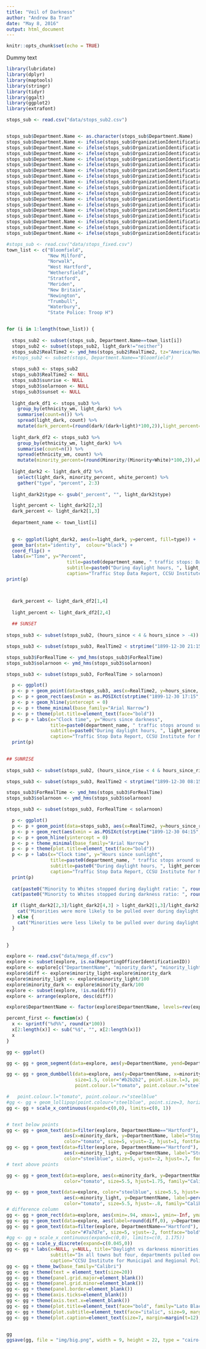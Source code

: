 ```yaml
---
title: "Veil of Darkness"
author: "Andrew Ba Tran"
date: "May 8, 2016"
output: html_document
---
```


```r
knitr::opts_chunk$set(echo = TRUE)
```
Dummy text

```r
library(lubridate)
library(dplyr)
library(maptools)
library(stringr)
library(tidyr)
library(ggalt)
library(ggplot2)
library(extrafont)

stops_sub <- read.csv("data/stops_sub2.csv")


stops_sub$Department.Name <- as.character(stops_sub$Department.Name)
stops_sub$Department.Name <- ifelse(stops_sub$OrganizationIdentificationID=="CTCSP0000", "State Police: Headquarters", stops_sub$Department.Name)
stops_sub$Department.Name <- ifelse(stops_sub$OrganizationIdentificationID=="CTCSP0023", "State Police: Headquarters", stops_sub$Department.Name)
stops_sub$Department.Name <- ifelse(stops_sub$OrganizationIdentificationID=="CTCSP0029", "State Police: Headquarters", stops_sub$Department.Name)
stops_sub$Department.Name <- ifelse(stops_sub$OrganizationIdentificationID=="CTCSP1900", "State Police: Headquarters", stops_sub$Department.Name)
stops_sub$Department.Name <- ifelse(stops_sub$OrganizationIdentificationID=="CTCSP2900", "State Police: Headquarters", stops_sub$Department.Name)
stops_sub$Department.Name <- ifelse(stops_sub$OrganizationIdentificationID=="CTCSP3800", "State Police: Headquarters", stops_sub$Department.Name)
stops_sub$Department.Name <- ifelse(stops_sub$OrganizationIdentificationID=="CTCSP0200", "State Police: Troop A", stops_sub$Department.Name)
stops_sub$Department.Name <- ifelse(stops_sub$OrganizationIdentificationID=="CTCSP0300", "State Police: Troop B", stops_sub$Department.Name)
stops_sub$Department.Name <- ifelse(stops_sub$OrganizationIdentificationID=="CTCSP0400", "State Police: Troop C", stops_sub$Department.Name)
stops_sub$Department.Name <- ifelse(stops_sub$OrganizationIdentificationID=="CTCSP0500", "State Police: Troop D", stops_sub$Department.Name)
stops_sub$Department.Name <- ifelse(stops_sub$OrganizationIdentificationID=="CTCSP0600", "State Police: Troop E", stops_sub$Department.Name)
stops_sub$Department.Name <- ifelse(stops_sub$OrganizationIdentificationID=="CTCSP0700", "State Police: Troop F", stops_sub$Department.Name)
stops_sub$Department.Name <- ifelse(stops_sub$OrganizationIdentificationID=="CTCSP0800", "State Police: Troop G", stops_sub$Department.Name)
stops_sub$Department.Name <- ifelse(stops_sub$OrganizationIdentificationID=="CTCSP0900", "State Police: Troop H", stops_sub$Department.Name)
stops_sub$Department.Name <- ifelse(stops_sub$OrganizationIdentificationID=="CTCSP1000", "State Police: Troop I", stops_sub$Department.Name)
stops_sub$Department.Name <- ifelse(stops_sub$OrganizationIdentificationID=="CTCSP1100", "State Police: Troop J", stops_sub$Department.Name)
stops_sub$Department.Name <- ifelse(stops_sub$OrganizationIdentificationID=="CTCSP1200", "State Police: Troop K", stops_sub$Department.Name)

#stops_sub <- read.csv("data/stops_fixed.csv")
town_list <- c("Bloomfield", 
               "New Milford", 
               "Norwalk", 
               "West Hartford", 
               "Wethersfield", 
               "Stratford",
               "Meriden",
               "New Britain",
               "Newington",
               "Trumbull",
               "Waterbury",
               "State Police: Troop H")


for (i in 1:length(town_list)) {
  
  stops_sub2 <- subset(stops_sub, Department.Name==town_list[i])
  stops_sub2 <- subset(stops_sub2, light_dark!="neither")
  stops_sub2$RealTime2 <- ymd_hms(stops_sub2$RealTime2, tz="America/New_York")
  #stops_sub2 <- subset(stops, Department.Name=="Bloomfield")
  
  stops_sub3 <- stops_sub2
  stops_sub3$RealTime2 <- NULL
  stops_sub3$sunrise <- NULL
  stops_sub3$solarnoon <- NULL
  stops_sub3$sunset <- NULL
  
  light_dark_df1 <- stops_sub3 %>%
    group_by(ethnicity_wm, light_dark) %>%
    summarise(count=n()) %>%
    spread(light_dark, count) %>%
    mutate(dark_percent=(round(dark/(dark+light)*100,2)),light_percent=(round(light/(dark+light)*100,2)))
  
  light_dark_df2 <- stops_sub3 %>%
    group_by(ethnicity_wm, light_dark) %>%
    summarise(count=n()) %>%
    spread(ethnicity_wm, count) %>%
    mutate(minority_percent=(round(Minority/(Minority+White)*100,2)),white_percent=(round(White/(Minority+White)*100,2)))
  
  light_dark2 <- light_dark_df2 %>%
    select(light_dark, minority_percent, white_percent) %>%
    gather("type", "percent", 2:3)
  
  light_dark2$type <- gsub("_percent", "", light_dark2$type)

  light_percent <- light_dark2[2,3]
  dark_percent <- light_dark2[1,3]
  
  department_name <- town_list[i]

    
  g <- ggplot(light_dark2, aes(x=light_dark, y=percent, fill=type)) +
  geom_bar(stat="identity",  colour="black") +
  coord_flip() + 
  labs(x="Time", y="Percent", 
                      title=paste0(department_name, " traffic stops: Daylight versus darkness"),
                      subtitle=paste0("During daylight hours, ", light_percent, "% of stops involved minority drivers; after dark, this figure changed to ", dark_percent, "%."),
                      caption="Traffic Stop Data Report, CCSU Institute for Municipal and Regional Policy")
print(g)



  dark_percent <- light_dark_df2[1,4]
  
  light_percent <- light_dark_df2[2,4]
  
  ## SUNSET 
  
stops_sub3 <- subset(stops_sub2, (hours_since < 4 & hours_since > -4))

stops_sub3 <- subset(stops_sub3, RealTime2 < strptime("1899-12-30 21:15:00", "%Y-%m-%d %H:%M:%S") & RealTime2 > strptime("1899-12-30 17:15:00", "%Y-%m-%d %H:%M:%S"))

stops_sub3$ForRealTime <- ymd_hms(stops_sub3$ForRealTime)
stops_sub3$solarnoon <- ymd_hms(stops_sub3$solarnoon)

stops_sub3 <- subset(stops_sub3, ForRealTime > solarnoon)

  p <- ggplot()
  p <- p + geom_point(data=stops_sub3, aes(x=RealTime2, y=hours_since, colour=ethnicity_wm))
  p <- p + geom_rect(aes(xmin = as.POSIXct(strptime("1899-12-30 17:15", format = "%Y-%m-%d %H:%M")), xmax = as.POSIXct(strptime("1899-12-30 21:15", format = "%Y-%m-%d %H:%M")), ymin = 0, ymax = 4), alpha = 0.1, fill = "grey") 
  p <- p + geom_hline(yintercept = 0)
  p <- p + theme_minimal(base_family="Arial Narrow")
  p <- p + theme(plot.title=element_text(face="bold"))
  p <- p + labs(x="Clock time", y="Hours since darkness", 
                title=paste0(department_name, " traffic stops around sunset"),
                subtitle=paste0("During daylight hours, ", light_percent, "% of stops involved minority drivers; after dark, this figure changed to ", dark_percent, "%. \nThe large diagonal gap is a result of the shift from Eastern Daylight Time to Eastern Standard Time.\nStops that occurred during the civil twilight were discarded."),
                caption="Traffic Stop Data Report, CCSU Institute for Municipal and Regional Policy")
  print(p)

  
## SUNRISE
  
stops_sub3 <- subset(stops_sub2, (hours_since_rise < 4 & hours_since_rise > -4))

stops_sub3 <- subset(stops_sub3, RealTime2 < strptime("1899-12-30 08:15:00", "%Y-%m-%d %H:%M:%S") & RealTime2 > strptime("1899-12-30 04:15:00", "%Y-%m-%d %H:%M:%S"))

stops_sub3$ForRealTime <- ymd_hms(stops_sub3$ForRealTime)
stops_sub3$solarnoon <- ymd_hms(stops_sub3$solarnoon)

stops_sub3 <- subset(stops_sub3, ForRealTime < solarnoon)

  p <- ggplot()
  p <- p + geom_point(data=stops_sub3, aes(x=RealTime2, y=hours_since_rise, colour=ethnicity_wm))
  p <- p + geom_rect(aes(xmin = as.POSIXct(strptime("1899-12-30 04:15", format = "%Y-%m-%d %H:%M")), xmax = as.POSIXct(strptime("1899-12-30 08:15", format = "%Y-%m-%d %H:%M")), ymin = 0, ymax = 4), alpha = 0.1, fill = "grey") 
  p <- p + geom_hline(yintercept = 0)
  p <- p + theme_minimal(base_family="Arial Narrow")
  p <- p + theme(plot.title=element_text(face="bold"))
  p <- p + labs(x="Clock time", y="Hours since sunlight", 
                title=paste0(department_name, " traffic stops around sunrise"),
                subtitle=paste0("During daylight hours, ", light_percent, "% of stops involved minority drivers; after dark, this figure changed to ", dark_percent, "%. \nThe large diagonal gap is a result of the shift from Eastern Daylight Time to Eastern Standard Time."),
                caption="Traffic Stop Data Report, CCSU Institute for Municipal and Regional Policy")
  print(p)
  
  cat(paste0("Minority to Whites stopped during daylight ratio: ", round(light_dark2[2,3]/light_dark2[4,3],2), "\n"))
  cat(paste0("Minority to Whites stopped during darkness ratio: ", round(light_dark2[1,3]/light_dark2[3,3],2), "\n"))

  if (light_dark2[2,3]/light_dark2[4,3] > light_dark2[1,3]/light_dark2[3,3]) {
    cat("Minorities were more likely to be pulled over during daylight hours.")
  } else {
    cat("Minorities were less likely to be pulled over during daylight hours.")
  }
  

}

explore <- read.csv("data/mega_df.csv")
explore <- subset(explore, is.na(ReportingOfficerIdentificationID))
explore <- explore[c("DepartmentName", "minority_dark", "minority_light")]
explore$diff <- explore$minority_light-explore$minority_dark
explore$minority_light <- explore$minority_light/100
explore$minority_dark <- explore$minority_dark/100
explore <- subset(explore, !is.na(diff))
explore <- arrange(explore, desc(diff))

explore$DepartmentName <- factor(explore$DepartmentName, levels=rev(explore$DepartmentName))

percent_first <- function(x) {
  x <- sprintf("%d%%", round(x*100))
  x[2:length(x)] <- sub("%$", "", x[2:length(x)])
  x
}

gg <- ggplot()

gg <- gg + geom_segment(data=explore, aes(y=DepartmentName, yend=DepartmentName, x=0, xend=1), color="#b2b2b2", size=0.15)

gg <- gg + geom_dumbbell(data=explore, aes(y=DepartmentName, x=minority_dark, xend=`minority_light`),
                         size=1.5, color="#b2b2b2", point.size.l=3, point.size.r=3,
                         point.colour.l="tomato", point.colour.r="steelblue")

#   point.colour.l="tomato", point.colour.r="steelblue"
#gg <- gg + geom_lollipop(point.colour="steelblue", point.size=3, horizontal=TRUE)
gg <- gg + scale_x_continuous(expand=c(0,0), limits=c(0, 1))


# text below points
gg <- gg + geom_text(data=filter(explore, DepartmentName=="Hartford"),
                     aes(x=minority_dark, y=DepartmentName, label="Stopped in darkness"),
                     color="tomato", size=5, vjust=-2, hjust=1, fontface="bold", family="Calibri")
gg <- gg + geom_text(data=filter(explore, DepartmentName=="Hartford"),
                     aes(x=minority_light, y=DepartmentName, label="Stopped in daylight"),
                     color="steelblue", size=5, vjust=-2, hjust=.7, fontface="bold", family="Calibri")
# text above points

gg <- gg + geom_text(data=explore, aes(x=minority_dark, y=DepartmentName, label=percent_first(minority_dark)),
                     color="tomato", size=5.5, hjust=1.75, family="Calibri")

gg <- gg + geom_text(data=explore, color="steelblue", size=5.5, hjust=-.5, family="Calibri",
                     aes(x=minority_light, y=DepartmentName, label=percent_first(minority_light)),
                     color="tomato", size=5.5, hjust=-.8, family="Calibri")
# difference column
gg <- gg + geom_rect(data=explore, aes(xmin=.94, xmax=1, ymin=-Inf, ymax=Inf), fill="#efefe3")
gg <- gg + geom_text(data=explore, aes(label=round(diff,0), y=DepartmentName, x=.97), fontface="bold", size=6, family="Calibri")
gg <- gg + geom_text(data=filter(explore, DepartmentName=="Hartford"), aes(x=.97, y=DepartmentName, label="DIFF"),
                     color="#7a7d7e", size=5, vjust=-2, fontface="bold", family="Calibri")
#gg <- gg + scale_x_continuous(expand=c(0,0), limits=c(0, 1.175))
gg <- gg + scale_y_discrete(expand=c(0.045,0))
gg <- gg + labs(x=NULL, y=NULL, title="Daylight vs darkness minorities stopped",
                subtitle="In all towns but four, departments pulled over minorities at a higher rate during day light than darkness.",
                caption="CCSU Institute for Municipal and Regional Policy Management")
gg <- gg + theme_bw(base_family="Calibri")
gg <- gg + theme(text = element_text(size=20))
gg <- gg + theme(panel.grid.major=element_blank())
gg <- gg + theme(panel.grid.minor=element_blank())
gg <- gg + theme(panel.border=element_blank())
gg <- gg + theme(axis.ticks=element_blank())
gg <- gg + theme(axis.text.x=element_blank())
gg <- gg + theme(plot.title=element_text(face="bold", family="Lato Black", size=22))
gg <- gg + theme(plot.subtitle=element_text(face="italic", size=9, margin=margin(b=12)))
gg <- gg + theme(plot.caption=element_text(size=7, margin=margin(t=12), color="#7a7d7e"))

  
gg
ggsave(gg, file = "img/big.png", width = 9, height = 22, type = "cairo-png")

```



